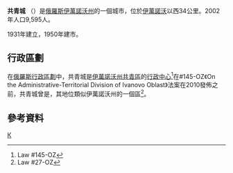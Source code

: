 {{expand|time=2014-09-26T03:21:26+00:00}}
{{coord|57|02|N|40|23|E|display=title}}
{{For|被称为“共青城”的其他城市|共青城}}

'''共青城''' （{{lang-ru|Комсомо́льск}}）是[[俄羅斯|俄羅斯]][[伊萬諾沃州|伊萬諾沃州]]的一個城市，位於[[伊萬諾沃|伊萬諾沃]]以西34公里。2002年人口9,595人。

1931年建立，1950年建市。

==行政區劃==
在[[俄羅斯行政區劃|俄羅斯行政區劃]]中，共青城是[[伊萬諾沃州|伊萬諾沃州]][[共青區_(伊萬諾沃州)|共青區]]的[[行政中心|行政中心]]<ref name="IvanovoO_admlaw">Law #145-OZ</ref>在#145-OZ《On the Administrative-Territorial Division of Ivanovo Oblast》法案在2010發佈之前，共青城曾是{{link-en|聯邦主體轄市|city of federal subject significance|州轄市}}，其地位類似伊萬諾沃州的一個區<ref name="IvanovoO_admlawold">Law #27-OZ</ref>。

==參考資料==
{{reflist}}

{{伊萬諾沃州行政區劃}}
[[Category:伊萬諾沃州城市|К]]
